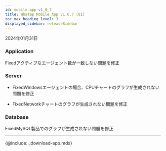 ```yaml
---
id: mobile-app-v1_0_7
title: WhaTap Mobile App v1.0.7 (81)
toc_max_heading_level: 3
displayed_sidebar: releaseSidebar
---
```


2024年01月31日

### Application

<Status>Fixed</Status>アクティブなエージェント数が一致しない問題を修正

### Server

- <Status>Fixed</Status>Windowsエージェントの場合、CPUチャートのグラフが生成されない問題を修正

- <Status>Fixed</Status>Networkチャートのグラフが生成されない問題を修正

### Database

<Status>Fixed</Status>MySQL製品で<Appname sid="thread_connected_chart" className="uitext" />のグラフが生成されない問題を修正

* * *

{@include: _download-app.mdx}
